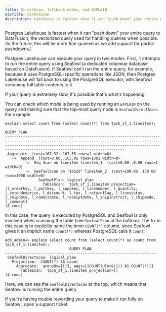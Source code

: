 ```yaml
---
title: DirectScan, fallback modes, and EXPLAIN
navTitle: DirectScan
description: Lakehouse is fastest when it can "push down" your entire query to DataFusion. This explains how to check if your query is running in DirectScan mode.
---
```


Postgres Lakehouse is fastest when it can "push down" your entire query to
DataFusion, the vectorized query used for handling queries when possible. (In the
future, this will be more fine-grained as we add support for partial pushdowns.)

Postgres Lakehouse can execute your query in two modes. First, it attempts to
run the entire query using Seafowl (a dedicated columnar database based on
DataFusion).  If Seafowl can't run the entire query, for example, because it
uses PostgreSQL-specific operations like JSON, then Postgres Lakehouse will fall
back to using the PostgreSQL executor, with Seafowl streaming full table
contents to it.

If your query is extremely slow, it's possible that's what's happening.

You can check which mode is being used by running an `EXPLAIN` on the query and
making sure that the top-most query node is `SeafowlDirectScan`. For example:

```
explain select count from (select count(*) from tpch_sf_1.lineitem);
                                                                                                                               QUERY PLAN
------------------------------------------------------------------------------------------------------------------------------------------------------------------------------------------------------------------------------------------------------------------------
 Aggregate  (cost=167.52..167.55 rows=1 width=8)
   ->  Append  (cost=0.00..165.01 rows=1001 width=0)
         ->  Seq Scan on lineitem lineitem_1  (cost=0.00..0.00 rows=1 width=0)
         ->  SeafowlScan on "16529" lineitem_2  (cost=100.00..150.00 rows=1000 width=0)
               SeafowlPlan: logical_plan
                 TableScan:  tpch_sf_1.lineitem projection=[l_orderkey, l_partkey, l_suppkey, l_linenumber, l_quantity, l_extendedprice, l_discount, l_tax, l_returnflag, l_linestatus, l_shipdate, l_commitdate, l_receiptdate, l_shipinstruct, l_shipmode, l_comment]
(6 rows)
```


In this case, the query is executed by PostgreSQL and Seafowl is only involved
when scanning the table (see `SeafowlScan` at the bottom). The fix in this case is
to explicitly name the inner `COUNT(*)` column, since Seafowl gives it an implicit
name `count(*)` whereas PostgreSQL calls it `count`:


```
edb_admin=> explain select count from (select count(*) as count from tpch_sf_1.lineitem);
                             QUERY PLAN
--------------------------------------------------------------------
 SeafowlDirectScan: logical_plan
   Projection:  COUNT(*) AS count
     Aggregate:  groupBy=[[]], aggr=[[COUNT(UInt8(1)) AS COUNT(*)]]
       TableScan:  tpch_sf_1.lineitem projection=[]
(4 rows)
```

Here, we can see the `SeafowlDirectScan` at the top, which means that Seafowl is
running the entire query.

If you're having trouble rewording your query to make it run fully on Seafowl, open a support ticket.
